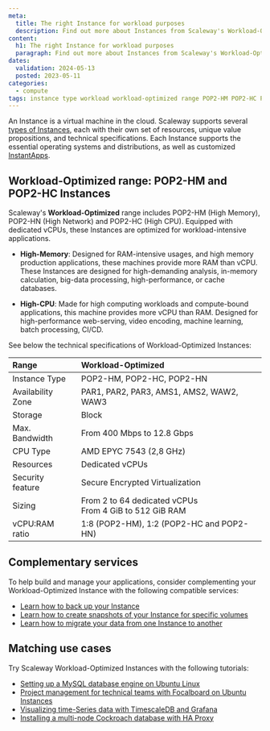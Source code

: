 ```yaml
---
meta:
  title: The right Instance for workload purposes
  description: Find out more about Instances from Scaleway's Workload-Optimized range, such as POP2-HC, POP2-HN, and POP2-HM.
content:
  h1: The right Instance for workload purposes
  paragraph: Find out more about Instances from Scaleway's Workload-Optimized range.
dates:
  validation: 2024-05-13
  posted: 2023-05-11
categories:
  - compute
tags: instance type workload workload-optimized range POP2-HM POP2-HC POP2-HN
---
```


An Instance is a virtual machine in the cloud. Scaleway supports several [types of Instances](/compute/instances/reference-content/choosing-instance-type/), each with their own set of resources, unique value propositions, and technical specifications. Each Instance supports the essential operating systems and distributions, as well as customized [InstantApps](/compute/instances/concepts/#instantapp).

## Workload-Optimized range: POP2-HM and POP2-HC Instances

Scaleway's **Workload-Optimized** range includes POP2-HM (High Memory), POP2-HN (High Network) and POP2-HC (High CPU). Equipped with dedicated vCPUs, these Instances are optimized for workload-intensive applications.

* **High-Memory**: Designed for RAM-intensive usages, and high memory production applications, these machines provide more RAM than vCPU. These Instances are designed for high-demanding analysis, in-memory calculation, big-data processing, high-performance, or cache databases.

* **High-CPU**: Made for high computing workloads and compute-bound applications, this machine provides more vCPU than RAM. Designed for high-performance web-serving, video encoding, machine learning, batch processing, CI/CD.

See below the technical specifications of Workload-Optimized Instances:

| Range                         	| Workload-Optimized                                                            |
|:--------------------------------|:------------------------------------------------------------------------------|
| Instance Type   	              | POP2-HM, POP2-HC, POP2-HN                                              	      |
| Availability Zone   	          | PAR1, PAR2, PAR3, AMS1, AMS2, WAW2, WAW3                                      |
| Storage   	                    | Block                                                                         |
| Max. Bandwidth   	              | From 400 Mbps to 12.8 Gbps                                                    |
| CPU Type   	                    | AMD EPYC 7543 (2,8 GHz)                                                       |
| Resources   	                  | Dedicated vCPUs                                                               |
| Security feature                | Secure Encrypted Virtualization                                               |
| Sizing   	                      | From 2 to 64 dedicated vCPUs <br /> From 4 GiB to 512 GiB RAM                 |
| vCPU:RAM ratio                  | 1:8 (POP2-HM), 1:2 (POP2-HC and POP2-HN)                                      |

## Complementary services
To help build and manage your applications, consider complementing your Workload-Optimized Instance with the following compatible services:
- [Learn how to back up your Instance](/compute/instances/how-to/create-a-backup/)
- [Learn how to create snapshots of your Instance for specific volumes](/compute/instances/how-to/create-a-snapshot/)
- [Learn how to migrate your data from one Instance to another](/compute/instances/how-to/migrate-instances/)

## Matching use cases
Try Scaleway Workload-Optimized Instances with the following tutorials:
- [Setting up a MySQL database engine on Ubuntu Linux](/tutorials/setup-mysql/)
- [Project management for technical teams with Focalboard on Ubuntu Instances](/tutorials/focalboard-project-management/)
- [Visualizing time-Series data with TimescaleDB and Grafana](/tutorials/visualize-timeseries-data-timescaledb-grafana/)
- [Installing a multi-node Cockroach database with HA Proxy](/tutorials/setup-cockroachdb-cluster/)